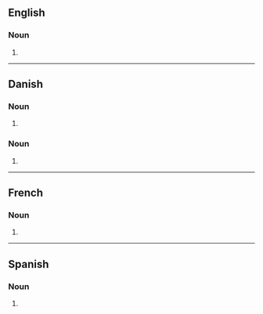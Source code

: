 ==English==

===Noun===
{{head|en|noun plural form}}

# {{plural of|ballet|lang=en}}

----

==Danish==

===Noun===
{{head|da|noun form|g=c}}

# {{inflection of|da|ballet||indef|gen|s}}

===Noun===
{{head|da|noun form|g=n}}

# {{inflection of|da|bal||def|gen|s}}

----

==French==

===Noun===
{{head|fr|noun plural form|g=m}}

# {{plural of|ballet|lang=fr}}

----

==Spanish==

===Noun===
{{head|es|noun form}}

# {{plural of|ballet|lang=es}}